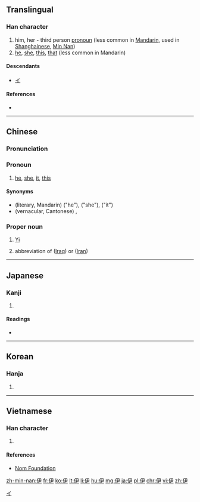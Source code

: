 ==Translingual==

===Han character===
{{Han char|rn=9|rad=人|as=04|sn=6|four=2725<sub>7</sub>|canj=人尸大 (OSK)|ids=⿰[[亻]][[尹]]}}

# him, her - third person [[pronoun]] (less common in [[Mandarin]], used in [[Shanghainese]], [[Min Nan]])
# [[he]], [[she]], [[this]], [[that]] (less common in Mandarin)

====Descendants====
* [[イ]]

====References====
* {{Han ref|kx=0095.150|dkj=00432|dj=0202.010|hdz=10126.090|uh=4F0A|ud=20234|bh=A5EC|bd=42476}}

[[Category:Han characters from which katakana were derived|イ]]

----

==Chinese==
{{zh-hanzi-box|[[伊]]}}

===Pronunciation===
{{zh-pron
|m=yī
|c=ji1
|mn=i
|w=3hhi
|cat=pron,pn
}}

===Pronoun===
{{zh-pronoun}}

# {{context|chiefly|Min Nan|Wu|lang=zh|sort=3hhi}} [[he]], [[she]], [[it]], [[this]]
#: {{zh-usex|儂 來 找 我 兒子，伊 正好 勿 拉 海，對勿起。|I am sorry that you come to see my son, but '''he''' is not present now|SH|link=yes}}

====Synonyms====
* (literary, Mandarin) {{zh-l|他}} ("he"), {{zh-l|她}} ("she"), {{zh-l|它}} ("it")
* (vernacular, Cantonese) {{zh-l|佢}}, {{zh-l|渠}}

===Proper noun===
{{zh-proper noun}}

# {{surname|lang=zh}} [[Yi]]
# abbreviation of {{zh-l|伊拉克}} ([[Iraq]]) or {{zh-l|伊朗}} ([[Iran]])

----

==Japanese==

===Kanji===
{{ja-kanji|grade=|rs=人04}}

# {{defn|lang=ja|sort=人04}}

====Readings====
* {{ja-readings|on=[[い]] (i)|kun=[[これ]] (kore), [[かれ]] (kare), [[ただ]] (tada)}}

----

==Korean==

===Hanja===
{{ko-hanja|hangeul=이|rv=i|mr=yi}}

# {{defn|lang=ko|sort=人04}}

----

==Vietnamese==

===Han character===
{{vi-hantu|[[y]], [[ì]], [[huy]]|rs=人04}}

# {{defn|lang=vi|sort=人04}}

====References====
*[http://nomfoundation.org/common/nom_details.php?codepoint=4f0a Nom Foundation]

[[zh-min-nan:伊]]
[[fr:伊]]
[[ko:伊]]
[[lt:伊]]
[[li:伊]]
[[hu:伊]]
[[mg:伊]]
[[ja:伊]]
[[pl:伊]]
[[chr:伊]]
[[vi:伊]]
[[zh:伊]]